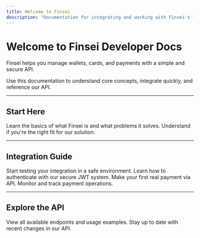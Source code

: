 ```yaml
---
title: Welcome to Finsei
description: "Documentation for integrating and working with Finsei's financial API tools."
---
```


# Welcome to Finsei Developer Docs

Finsei helps you manage wallets, cards, and payments with a simple and secure API.

Use this documentation to understand core concepts, integrate quickly, and reference our API.

---

## Start Here

<CardGroup cols={2}>
  <Card
    title="What is Finsei?"
    icon="info"
    href="/introduction/what-is-finsei"
  >
    Learn the basics of what Finsei is and what problems it solves.
  </Card>
  <Card
    title="Who is this for?"
    icon="users"
    href="/introduction/who-is-this-for"
  >
    Understand if you're the right fit for our solution.
  </Card>
</CardGroup>

---

## Integration Guide

<CardGroup cols={2}>
  <Card
    title="Get a Sandbox Account"
    icon="test-tube"
    href="/integration/get-sandbox-account"
  >
    Start testing your integration in a safe environment.
  </Card>
  <Card
    title="Create JWT Token"
    icon="key"
    href="/integration/create-jwt-token"
  >
    Learn how to authenticate with our secure JWT system.
  </Card>
  <Card
    title="Perform Your First Payment"
    icon="arrow-right-arrow-left"
    href="/integration/create-debit-to-ben"
  >
    Make your first real payment via API.
  </Card>
  <Card
    title="Check Payment Status"
    icon="check-circle"
    href="/integration/check-payment-status"
  >
    Monitor and track payment operations.
  </Card>
</CardGroup>

---

## Explore the API

<CardGroup cols={2}>
  <Card
    title="API Reference"
    icon="book"
    href="/api-reference/endpoints"
  >
    View all available endpoints and usage examples.
  </Card>
  <Card
    title="Changelog"
    icon="clock-rotate-left"
    href="/api-reference/changelog"
  >
    Stay up to date with recent changes in our API.
  </Card>
</CardGroup>
